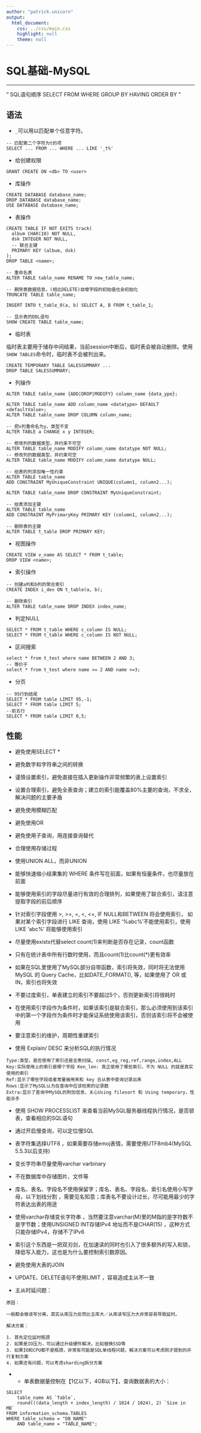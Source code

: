 ```yaml
---
author: "patrick.unicorn"
output:
  html_document:
    css: ../css/main.css
    highlight: null
    theme: null
---
```


SQL基础-MySQL
===

* * *

<q>
SQL语句顺序
SELECT FROM WHERE GROUP BY HAVING ORDER BY
</q>

## 语法

+ `_`可以用以匹配单个任意字符。

```
-- 匹配第二个字符为t的项
SELECT ... FROM ... WHERE ... LIKE '_t%'
```

+ 给创建权限

```
GRANT CREATE ON <db> TO <user>
```

+ 库操作

```
CREATE DATABASE database_name;
DROP DATABASE database_name;
USE DATABASE database_name;
```

+ 表操作

```
CREATE TABLE IF NOT EXITS track(
  album CHAR(10) NOT NULL,
  dsk INTEGER NOT NULL,
  -- 联合主键
  PRIMARY KEY (album, dsk)
);
DROP TABLE <name>;

-- 重命名表
ALTER TABLE table_name RENAME TO new_table_name;

-- 删除表数据信息，(相比DELETE)自增字段的初始值也会初始化
TRUNCATE TABLE table_name;

INSERT INTO t_table_0(a, b) SELECT A, B FROM t_table_1; 

-- 显示表的DDL语句
SHOW CREATE TABLE table_name;
```

+ 临时表

临时表主要用于储存中间结果，当前session中断后，临时表会被自动删除。使用`SHOW TABLES`命令时，临时表不会被列出来。

```
CREATE TEMPORARY TABLE SALESSUMMARY ...
DROP TABLE SALESSUMMARY;
```

+ 列操作

```
ALTER TABLE table_name {ADD|DROP|MODIFY} column_name {data_ype};

ALTER TABLE table_name ADD column_name <datatype> DEFAULT <defaultValue>;
ALTER TABLE table_name DROP COLUMN column_name;

-- 把x列重命名为y，类型不变
ALTER TABLE a CHANGE x y INTEGER;

-- 修改列的数据类型，并约束不可空
ALTER TABLE table_name MODIFY column_name datatype NOT NULL;
-- 修改列的数据类型，并约束可空
ALTER TABLE table_name MODIFY column_name datatype NULL;

-- 给表的列添加唯一性约束
ALTER TABLE table_name 
ADD CONSTRAINT MyUniqueConstraint UNIQUE(column1, column2...);

ALTER TABLE table_name DROP CONSTRAINT MyUniqueConstraint;

-- 给表添加主键
ALTER TABLE table_name 
ADD CONSTRAINT MyPrimaryKey PRIMARY KEY (column1, column2...);

-- 删除表的主键
ALTER TABLE t_table DROP PRIMARY KEY;
```

+ 视图操作

```
CREATE VIEW v_name AS SELECT * FROM t_table;
DROP VIEW <name>;
```

+ 索引操作

```
-- 创建a列和b列的聚合索引
CREATE INDEX i_dex ON t_table(a, b);

-- 删除索引
ALTER TABLE table_name DROP INDEX index_name;
```

+ 判定NULL

```
SELECT * FROM t_table WHERE c_column IS NULL;
SELECT * FROM t_table WHERE c_column IS NOT NULL;
```

+ 区间搜索

```
select * from t_test where name BETWEEN 2 AND 3;
-- 等价于
select * from t_test where name >= 2 AND name <=3;
```

+ 分页

```
-- 95行到结尾
SELECT * FROM table LIMIT 95,-1;
SELECT * FROM table LIMIT 5;
--前五行
SELECT * FROM table LIMIT 0,5;
```

## 性能

+ 避免使用SELECT *

+ 避免数字和字符串之间的转换

+ 谨慎设置索引，避免直接在插入更新操作非常频繁的表上设置索引

+ 设置合理索引，避免全表查询；建立的索引能覆盖80%主要的查询，不求全，解决问题的主要矛盾

+ 避免使用模糊匹配

+ 避免使用OR

+ 避免使用子查询，用连接查询替代

+ 合理使用存储过程

+ 使用UNION ALL，而非UNION

+ 能够快速缩小结果集的 WHERE 条件写在前面，如果有恒量条件，也尽量放在前面

+ 能够使用索引的字段尽量进行有效的合理排列，如果使用了联合索引，请注意提取字段的前后顺序

+ 针对索引字段使用 >, >=, =, <, <=, IF NULL和BETWEEN 将会使用索引， 如果对某个索引字段进行 LIKE 查询，使用 LIKE ‘%abc%’不能使用索引，使用 LIKE ‘abc%’ 将能够使用索引

+ 尽量使用exists代替select count(1)来判断是否存在记录，count函数

+ 只有在统计表中所有行数时使用，而且count(1)比count(*)更有效率

+ 如果在SQL里使用了MySQL部分自带函数，索引将失效，同时将无法使用 MySQL 的 Query Cache，比如DATE_FORMAT(), 等，如果使用了 OR 或 IN，索引也将失效

+ 不要过度索引，单表建立的索引不要超过5个，否则更新索引将很耗时

+ 在使用索引字段作为条件时，如果该索引是联合索引，那么必须使用到该索引中的第一个字段作为条件时才能保证系统使用该索引，否则该索引将不会被使用

+ 要注意索引的维护，周期性重建索引

+ 使用 Explain/ DESC 来分析SQL的执行情况

```
Type:类型，是否使用了索引还是全表扫描, const,eg_reg,ref,range,index,ALL 
Key:实际使用上的索引是哪个字段 Ken_len: 真正使用了哪些索引，不为 NULL 的就是真实使用的索引
Ref:显示了哪些字段或者常量被用来和 key 合从表中查询记录出来 
Rows:显示了MySQL认为在查询中应该检索的记录数 
Extra:显示了查询中MySQL的附加信息，关心Using filesort 和 Using temporary，性能杀手
```

+ 使用 SHOW PROCESSLIST 来查看当前MySQL服务器线程执行情况，是否锁表，查看相应的SQL语句

+ 通过开启慢查询，可以定位慢SQL

+ 表字符集选择UTF8 ，如果需要存储emoj表情，需要使用UTF8mb4(MySQL 5.5.3以后支持)

+ 变长字符串尽量使用varchar varbinary

+ 不在数据库中存储图片、文件等

+ 库名、表名、字段名不使用保留字；库名、表名、字段名、索引名使用小写字母，以下划线分割 ，需要见名知意；库表名不要设计过长，尽可能用最少的字符表达出表的用途

+ 使用varchar存储变长字符串 ，当然要注意varchar(M)里的M指的是字符数不是字节数；使用UNSIGNED INT存储IPv4 地址而不是CHAR(15) ，这种方式只能存储IPv4，存储不了IPv6

+ 索引这个东西是一把双刃剑，在加速读的同时也引入了很多额外的写入和锁，降低写入能力，这也是为什么要控制索引数原因。

+ 避免使用大表的JOIN

+ UPDATE、DELETE语句不使用LIMIT ，容易造成主从不一致

+ 主从时延问题：

```
原因：

一般都会做读写分离，其实从库压力反而比主库大／从库读写压力大非常容易导致延时。

解决方案：

1. 首先定位延时瓶颈
2. 如果是IO压力，可以通过升级硬件解决，比如替换SSD等
3. 如果IO和CPU都不是瓶颈，非常有可能是SQL单线程问题，解决方案可以考虑刚才提到的并行复制方案
4. 如果还有问题，可以考虑sharding拆分方案
```

+ + 单表数据量控制在【1亿以下，4GB以下】，查询数据表的大小：

```
SELECT 
    table_name AS `Table`, 
    round(((data_length + index_length) / 1024 / 1024), 2) `Size in MB` 
FROM information_schema.TABLES 
WHERE table_schema = "DB_NAME"
    AND table_name = "TABLE_NAME";
```
